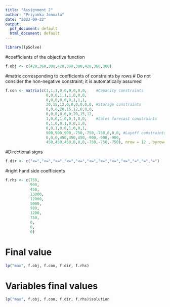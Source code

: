 ---
title: "Assignment 2"
author: "Priyanka Jonnala"
date: "2023-09-22"
output:
  pdf_document: default
  html_document: default
---
```{r}
library(lpSolve)
```
#coefficients of the objective function
```{r}
f.obj <- c(420,360,300,420,360,300,420,360,300)
```
#matrix corresponding to coefficients of constraints by rows
# Do not consider the non-negative constraint; it is automatically assumed
```{r}
f.con <- matrix(c(1,1,1,0,0,0,0,0,0,    #Capacity constraints
                  0,0,0,1,1,1,0,0,0,  
                  0,0,0,0,0,0,1,1,1,    
                  20,15,12,0,0,0,0,0,0, #Storage constraints 
                  0,0,0,20,15,12,0,0,0, 
                  0,0,0,0,0,0,20,15,12, 
                  1,0,0,1,0,0,1,0,0,    #Sales forecast constraints
                  0,1,0,0,1,0,0,1,0,    
                  0,0,1,0,0,1,0,0,1,    
                  900,900,900,-750,-750,-750,0,0,0, #Layoff constraints
                  0,0,0,450,450,450,-900,-900,-900,
                  450,450,450,0,0,0,-750,-750,-750), nrow = 12 , byrow= TRUE)
```
#Directional signs
```{r}
f.dir <- c("<=","<=","<=","<=","<=","<=","<=","<=","<=","=","=","=")
```
#right hand side coefficients
```{r}
f.rhs <- c(750,
           900,
           450,
           13000,
           12000,
           5000,
           900,
           1200,
           750,
           0,
           0,
           0)
```
# Final value
```{r}
lp("max", f.obj, f.con, f.dir, f.rhs)
```
# Variables final values
```{r}
lp("max", f.obj, f.con, f.dir, f.rhs)$solution
```



